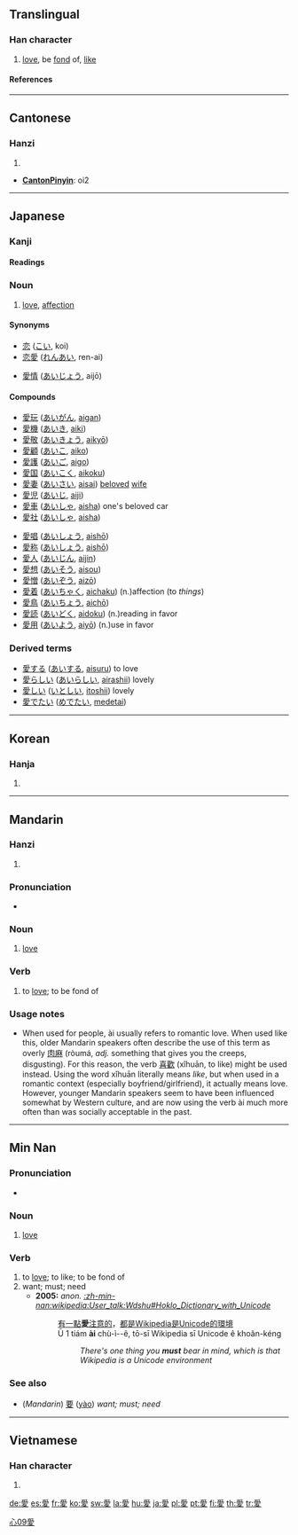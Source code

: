 {{see|爱}}<!-- may be replaced by zh-forms -->
==Translingual==

===Han character===
{{Han char|rn=61|rad=心|as=09|sn=13|four=2024<sub>7</sub>|canj=月月心水 (BBPE)}}

# [[love]], be [[fond]] of, [[like]]

====References====
{{Han ref|kx=0395.130|dkj=10947|dj=0732.020|hdz=42323.010|uh=611B|ud=24859|bh=B752|bd=46930}}

----

==Cantonese==

===Hanzi===
{{yue-hanzi|jyut=|y=ngoi3, oi3}}

# {{defn|Cantonese}}
* '''[[CantonPinyin]]''': oi2

----

==Japanese==

===Kanji===
{{ja-kanji|grade=4|rs=心09}}

====Readings====
{{ja-readings|on=[[あい]] ([[ai]])|kun=[[めでる]] ([[mederu]]), [[おしむ]] ([[oshimu]]), [[いとしい]] ([[itoshii]])}}

===Noun===
{{ja-noun|k|hira=あい|rom=ai}}

# [[love]], [[affection]]

====Synonyms====
{{top2}}
* [[恋]] ([[こい]], koi)
* [[恋愛]] ([[れんあい]], ren-ai)
{{mid2}}
* [[愛情]] ([[あいじょう]], aijō)
{{bottom}}

====Compounds====
{{top2}}
*[[愛玩]] ([[あいがん]], [[aigan]])
*[[愛機]] ([[あいき]], [[aiki]])
*[[愛敬]] ([[あいきょう]], [[aikyō]])
*[[愛顧]] ([[あいこ]], [[aiko]])
*[[愛護]] ([[あいご]], [[aigo]])
*[[愛国]] ([[あいこく]], [[aikoku]])
*[[愛妻]] ([[あいさい]], [[aisai]]) [[beloved]] [[wife]]
*[[愛児]] ([[あいじ]], [[aiji]])
*[[愛車]] ([[あいしゃ]], [[aisha]]) one's beloved car
*[[愛社]] ([[あいしゃ]], [[aisha]])
{{mid2}}
*[[愛唱]] ([[あいしょう]], [[aishō]])
*[[愛称]] ([[あいしょう]], [[aishō]])
*[[愛人]] ([[あいじん]], [[aijin]])
*[[愛想]] ([[あいそう]], [[aisou]])
*[[愛憎]] ([[あいぞう]], [[aizō]])
*[[愛着]] ([[あいちゃく]], [[aichaku]]) (n.)affection (to ''things'')
*[[愛鳥]] ([[あいちょう]], [[aichō]])
*[[愛読]] ([[あいどく]], [[aidoku]]) (n.)reading in favor
*[[愛用]] ([[あいよう]], [[aiyō]]) (n.)use in favor
{{bottom}}

===Derived terms===
*[[愛する]] ([[あいする]], [[aisuru]]) to love
*[[愛らしい]] ([[あいらしい]], [[airashii]]) lovely
*[[愛しい]] ([[いとしい]], [[itoshii]]) lovely
*[[愛でたい]] ([[めでたい]], [[medetai]])

----

==Korean==

===Hanja===
{{ko-hanja|hangeul=애|eumhun=|rv=ae|mr=ae|y=ay}}

# {{defn|Korean}}

----

==Mandarin==

===Hanzi===
{{cmn-hanzi|sim=爱|pin=[[ài]] ([[ai4]])|wg=ai<sup>4</sup>}}

# {{defn|Mandarin}}

{{zh-forms|{{zh-lookup|爱}}|{{zh-lookup|愛}}}}

===Pronunciation===
*{{IPA|[ ai˥˩ ]}}

===Noun===
{{cmn-noun|t|pin=ài|pint=ai4|tra=愛|sim=爱|rs=心09}}

# [[love]]

===Verb===
{{cmn-verb|t|pin=ài|pint=ai4|tra=愛|sim=爱|rs=心09}}

# to [[love]]; to be fond of

===Usage notes===
*When used for people, ài usually refers to romantic love.  When used like this, older Mandarin speakers often describe the use of this term as overly [[肉麻]] (ròumá, ''adj.'' something that gives you the creeps, disgusting).  For this reason, the verb [[喜歡]] (xǐhuān, to like) might be used instead.  Using the word xǐhuān literally means ''like'', but when used in a romantic context (especially boyfriend/girlfriend), it actually means love.  However, younger Mandarin speakers seem to have been influenced somewhat by Western culture, and are now using the verb ài much more often than was socially acceptable in the past.

[[Category:zh-tw:Beginning Mandarin|心09愛]]

----

==Min Nan==
{{zh-forms|{{zh-lookup|爱}}|{{zh-lookup|愛}}}}

===Pronunciation===
*{{IPA|[ ai˨˩ ]}}

===Noun===
{{nan-noun|t|poj=ài|pojt=ai3|tra=愛|sim=爱|rs=心09}}

# [[love]]

===Verb===
{{nan-verb|t|poj=ài|pojt=ai3|tra=愛|sim=爱|rs=心09}}

# to [[love]]; to like; to be fond of
# want; must; need
#* '''2005:''' ''anon.'' ''[[:zh-min-nan:wikipedia:User_talk:Wdshu#Hoklo_Dictionary_with_Unicode]]''
#*: [[有]][[一]][[點]]'''愛'''[[注意]][[的]]，[[都]][[是]]Wikipedia[[是]]Unicode[[的]][[環境]]
#*: Ū 1 tiám '''ài''' chù-ì--ê, tō-sī Wikipedia sī Unicode ê khoân-kéng
#*:: ''There's one thing you '''must''' bear in mind, which is that Wikipedia is a Unicode environment''

===See also===
*(''Mandarin'') [[要]] ([[yào]]) ''want; must; need''

----

==Vietnamese==

===Han character===
{{vi-hantu|ái}}

# {{defn|Vietnamese}}

[[de:愛]]
[[es:愛]]
[[fr:愛]]
[[ko:愛]]
[[sw:愛]]
[[la:愛]]
[[hu:愛]]
[[ja:愛]]
[[pl:愛]]
[[pt:愛]]
[[fi:愛]]
[[th:愛]]
[[tr:愛]]